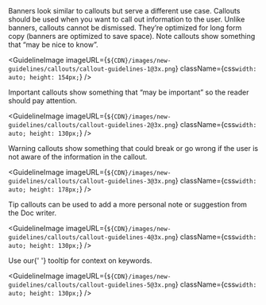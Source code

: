 
<Body
  className={css`
    margin-top: 24px;
    margin-bottom: 24px;
  `}
>
  <Link href="https://www.mongodb.design/component/banner/guidelines/">Banners</Link>
  look similar to callouts but serve a different use case. Callouts should be
  used when you want to call out information to the user. Unlike banners,
  callouts cannot be dismissed. They’re optimized for long form copy (banners
  are optimized to save space).
</Body>

<Body>Note callouts show something that “may be nice to know”.</Body>

<GuidelineImage
  imageURL={`${CDN}/images/new-guidelines/callouts/callout-guidelines-1@3x.png`}
  className={css`
    width: auto;
    height: 154px;
  `}
/>

<Body>
  Important callouts show something that “may be important” so the reader should
  pay attention.
</Body>

<GuidelineImage
  imageURL={`${CDN}/images/new-guidelines/callouts/callout-guidelines-2@3x.png`}
  className={css`
    width: auto;
    height: 130px;
  `}
/>

<Body>
  Warning callouts show something that could break or go wrong if the user is
  not aware of the information in the callout.
</Body>

<GuidelineImage
  imageURL={`${CDN}/images/new-guidelines/callouts/callout-guidelines-3@3x.png`}
  className={css`
    width: auto;
    height: 178px;
  `}
/>

<Body>
  Tip callouts can be used to add a more personal note or suggestion from the
  Doc writer.
</Body>

<GuidelineImage
  imageURL={`${CDN}/images/new-guidelines/callouts/callout-guidelines-4@3x.png`}
  className={css`
    width: auto;
    height: 130px;
  `}
/>

<Body>
  Use our{' '}
  <Link href="https://www.mongodb.design/component/tooltip/guidelines/">tooltip</Link>
  for context on keywords.
</Body>

<GuidelineImage
  imageURL={`${CDN}/images/new-guidelines/callouts/callout-guidelines-5@3x.png`}
  className={css`
    width: auto;
    height: 130px;
  `}
/>
